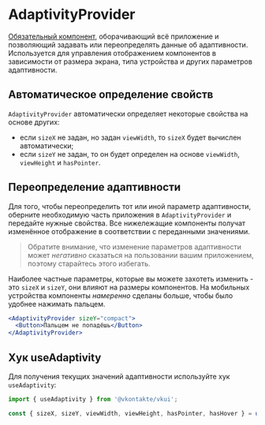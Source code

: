 <Overview>

# AdaptivityProvider

[Обязательный компонент](/overview/usage#required-wrapper), оборачивающий всё приложение и позволяющий задавать или переопределять данные об адаптивности.
Используется для управления отображением компонентов в зависимости от размера экрана,
типа устройства и других параметров адаптивности.

</Overview>

## Автоматическое определение свойств

`AdaptivityProvider` автоматически определяет некоторые свойства на основе других:

- если `sizeX` не задан, но задан `viewWidth`, то `sizeX` будет вычислен автоматически;
- если `sizeY` не задан, то он будет определен на основе `viewWidth`, `viewHeight` и `hasPointer`.

## Переопределение адаптивности

Для того, чтобы переопределить тот или иной параметр адаптивности, оберните необходимую часть приложения в
`AdaptivityProvider` и передайте нужные свойства. Все нижележащие компоненты получат изменённое отображение в
соответствии с переданными значениями.

> Обратите внимание, что изменение параметров адаптивности может _негативно_ сказаться на пользовании вашим приложением,
> поэтому старайтесь этого избегать.

Наиболее частные параметры, которые вы можете захотеть изменить - это `sizeX` и `sizeY`,
они влияют на размеры компонентов. На мобильных устройства компоненты _намеренно_ сделаны больше,
чтобы было удобнее нажимать пальцем.

```jsx
<AdaptivityProvider sizeY="compact">
  <Button>Пальцем не попадёшь</Button>
</AdaptivityProvider>
```

## Хук useAdaptivity

Для получения текущих значений адаптивности используйте хук `useAdaptivity`:

```jsx
import { useAdaptivity } from '@vkontakte/vkui';
```

```jsx
const { sizeX, sizeY, viewWidth, viewHeight, hasPointer, hasHover } = useAdaptivity();
```
